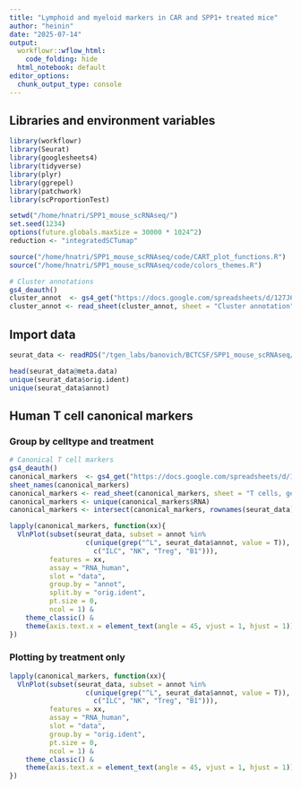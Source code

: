 ```yaml
---
title: "Lymphoid and myeloid markers in CAR and SPP1+ treated mice"
author: "heinin"
date: "2025-07-14"
output:
  workflowr::wflow_html:
    code_folding: hide
  html_notebook: default
editor_options:
  chunk_output_type: console
---
```


## Libraries and environment variables

```r

library(workflowr)
library(Seurat)
library(googlesheets4)
library(tidyverse)
library(plyr)
library(ggrepel)
library(patchwork)
library(scProportionTest)

setwd("/home/hnatri/SPP1_mouse_scRNAseq/")
set.seed(1234)
options(future.globals.maxSize = 30000 * 1024^2)
reduction <- "integratedSCTumap"

source("/home/hnatri/SPP1_mouse_scRNAseq/code/CART_plot_functions.R")
source("/home/hnatri/SPP1_mouse_scRNAseq/code/colors_themes.R")

# Cluster annotations
gs4_deauth()
cluster_annot  <- gs4_get("https://docs.google.com/spreadsheets/d/127J6C4KF7uBGKUnrPuC1mcsb_wNCN6k1zXKSCbJ6q0M/edit?usp=sharing")
cluster_annot <- read_sheet(cluster_annot, sheet = "Cluster annotation")

```

## Import data

```r

seurat_data <- readRDS("/tgen_labs/banovich/BCTCSF/SPP1_mouse_scRNAseq/scRNAseq_Seurat_dim8.rds")

head(seurat_data@meta.data)
unique(seurat_data$orig.ident)
unique(seurat_data$annot)

```

## Human T cell canonical markers

### Group by celltype and treatment

```r

# Canonical T cell markers
gs4_deauth()
canonical_markers  <- gs4_get("https://docs.google.com/spreadsheets/d/186PIcU3Jb0Xm3IuZgENEChluykvwsK4JnHF8FbeJASA/edit?usp=sharing")
sheet_names(canonical_markers)
canonical_markers <- read_sheet(canonical_markers, sheet = "T cells, gene sets")
canonical_markers <- unique(canonical_markers$RNA)
canonical_markers <- intersect(canonical_markers, rownames(seurat_data))

lapply(canonical_markers, function(xx){
  VlnPlot(subset(seurat_data, subset = annot %in%
                   c(unique(grep("^L", seurat_data$annot, value = T)),
                     c("ILC", "NK", "Treg", "B1"))),
          features = xx,
          assay = "RNA_human",
          slot = "data",
          group.by = "annot",
          split.by = "orig.ident",
          pt.size = 0,
          ncol = 1) &
    theme_classic() &
    theme(axis.text.x = element_text(angle = 45, vjust = 1, hjust = 1))
})

```

### Plotting by treatment only

```r

lapply(canonical_markers, function(xx){
  VlnPlot(subset(seurat_data, subset = annot %in%
                   c(unique(grep("^L", seurat_data$annot, value = T)),
                     c("ILC", "NK", "Treg", "B1"))),
          features = xx,
          assay = "RNA_human",
          slot = "data",
          group.by = "orig.ident",
          pt.size = 0,
          ncol = 1) &
    theme_classic() &
    theme(axis.text.x = element_text(angle = 45, vjust = 1, hjust = 1))
})

```
